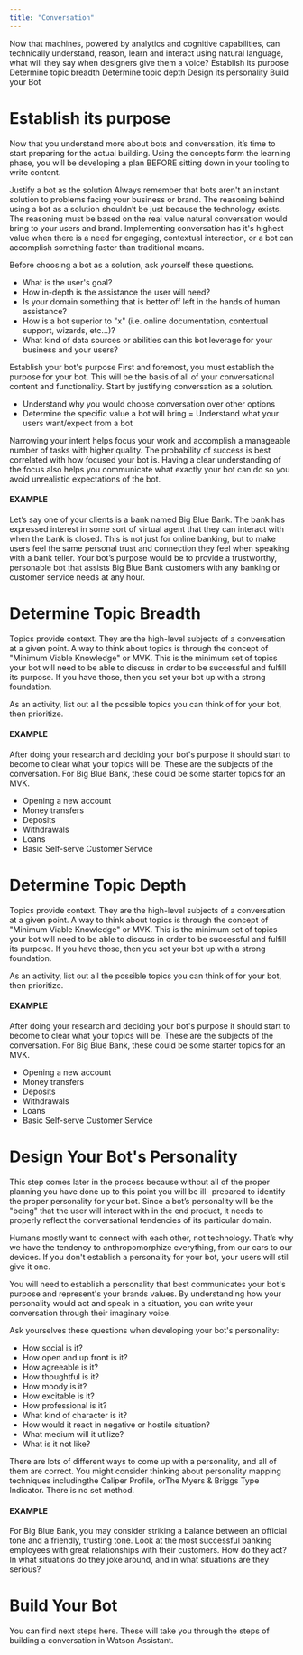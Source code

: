 ```yaml
---
title: "Conversation"
---
```



<PageDescription>
  Now that machines, powered by analytics and cognitive capabilities, can technically understand, reason, learn and interact using natural language, what will they say when designers give them a voice?
</PageDescription>

<AnchorLinks>
  <AnchorLink href={"#"}>Establish its purpose</AnchorLink>
  <AnchorLink href={"#"}>Determine topic breadth</AnchorLink>
  <AnchorLink href={"#"}>Determine topic depth</AnchorLink>
  <AnchorLink href={"#"}>Design its personality</AnchorLink>
  <AnchorLink href={"#"}>Build your Bot</AnchorLink>
</AnchorLinks>

# Establish its purpose
Now that you understand more about bots and conversation, it’s time to start preparing for the actual building. Using the concepts form the learning phase, you will be developing a plan BEFORE sitting down in your tooling to write content.

Justify a bot as the solution
Always remember that bots aren't an instant solution to problems facing your business or brand. The reasoning behind using a bot as a solution shouldn’t be just because the technology exists. The reasoning must be based on the real value natural conversation would bring to your users and brand. Implementing conversation has it's highest value when there is a need for engaging, contextual interaction, or a bot can accomplish something faster than traditional means.

Before choosing a bot as a solution, ask yourself these questions.

 - What is the user's goal?
 - How in-depth is the assistance the user will need?
 - Is your domain something that is better off left in the hands of human assistance?
 - How is a bot superior to "x" (i.e. online documentation, contextual support, wizards, etc...)?
 - What kind of data sources or abilities can this bot leverage for your business and your users?

Establish your bot's purpose
First and foremost, you must establish the purpose for your bot. This will be the basis of all of your conversational content and functionality. Start by justifying conversation as a solution.

 - Understand why you would choose conversation over other options
 - Determine the specific value a bot will bring
 = Understand what your users want/expect from a bot

Narrowing your intent helps focus your work and accomplish a manageable number of tasks with higher quality. The probability of success is best correlated with how focused your bot is. Having a clear understanding of the focus also helps you communicate what exactly your bot can do so you avoid unrealistic expectations of the bot.

#### EXAMPLE
Let’s say one of your clients is a bank named Big Blue Bank. The bank has expressed interest in some sort of virtual agent that they can interact with when the bank is closed. This is not just for online banking, but to make users feel the same personal trust and connection they feel when speaking with a bank teller. Your bot’s purpose would be to provide a trustworthy, personable bot that assists Big Blue Bank customers with any banking or customer service needs at any hour.



# Determine Topic Breadth
Topics provide context. They are the high-level subjects of a conversation at a given point. A way to think about topics is through the concept of "Minimum Viable Knowledge" or MVK. This is the minimum set of topics your bot will need to be able to discuss in order to be successful and fulfill its purpose. If you have those, then you set your bot up with a strong foundation.

As an activity, list out all the possible topics you can think of for your bot, then prioritize.

#### EXAMPLE
After doing your research and deciding your bot's purpose it should start to become to clear what your topics will be. These are the subjects of the conversation. For Big Blue Bank, these could be some starter topics for an MVK.

 - Opening a new account
 - Money transfers
 - Deposits
 - Withdrawals
 - Loans
 - Basic Self-serve Customer Service



# Determine Topic Depth
Topics provide context. They are the high-level subjects of a conversation at a given point. A way to think about topics is through the concept of "Minimum Viable Knowledge" or MVK. This is the minimum set of topics your bot will need to be able to discuss in order to be successful and fulfill its purpose. If you have those, then you set your bot up with a strong foundation.

As an activity, list out all the possible topics you can think of for your bot, then prioritize.

#### EXAMPLE
After doing your research and deciding your bot's purpose it should start to become to clear what your topics will be. These are the subjects of the conversation. For Big Blue Bank, these could be some starter topics for an MVK.

 - Opening a new account
 - Money transfers
 - Deposits
 - Withdrawals
 - Loans
 - Basic Self-serve Customer Service



# Design Your Bot's Personality

This step comes later in the process because without all of the proper planning you have done up to this point you will be ill- prepared to identify the proper personality for your bot. Since a bot’s personality will be the "being" that the user will interact with in the end product, it needs to properly reflect the conversational tendencies of its particular domain.

Humans mostly want to connect with each other, not technology. That’s why we have the tendency to anthropomorphize everything, from our cars to our devices. If you don't establish a personality for your bot, your users will still give it one.

You will need to establish a personality that best communicates your bot's purpose and represent's your brands values. By understanding how your personality would act and speak in a situation, you can write your conversation through their imaginary voice.

Ask yourselves these questions when developing your bot's personality:

 - How social is it?
 - How open and up front is it?
 - How agreeable is it?
 - How thoughtful is it?
 - How moody is it?
 - How excitable is it?
 - How professional is it?
 - What kind of character is it?
 - How would it react in negative or hostile situation?
 - What medium will it utilize?
 - What is it not like?

There are lots of different ways to come up with a personality, and all of them are correct. You might consider thinking about personality mapping techniques includingthe Caliper Profile, orThe Myers & Briggs Type Indicator. There is no set method.

#### EXAMPLE
For Big Blue Bank, you may consider striking a balance between an official tone and a friendly, trusting tone. Look at the most successful banking employees with great relationships with their customers. How do they act? In what situations do they joke around, and in what situations are they serious?



# Build Your Bot

You can find next steps here. These will take you through the steps of building a conversation in Watson Assistant.
